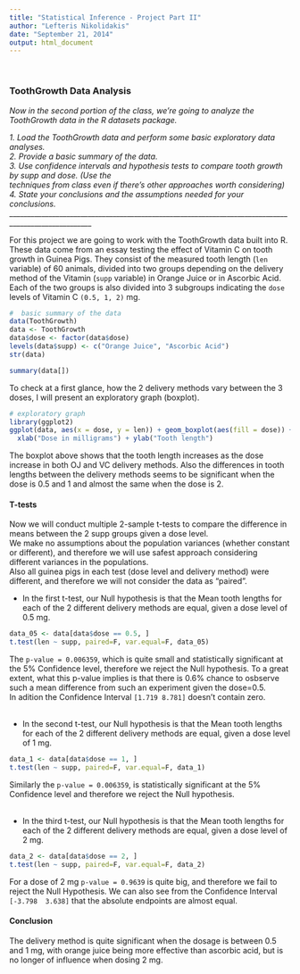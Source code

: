 ```yaml
---
title: "Statistical Inference - Project Part II"
author: "Lefteris Nikolidakis"
date: "September 21, 2014"
output: html_document
---
```

<br>

### ToothGrowth Data Analysis 

*Now in the second portion of the class, we're going to analyze the ToothGrowth data in the R datasets package.*  

*1. Load the ToothGrowth data and perform some basic exploratory data analyses.*  
*2. Provide a basic summary of the data.*  
*3. Use confidence intervals and hypothesis tests to compare tooth growth by supp and dose. (Use the*  
*techniques from class even if there's other approaches worth considering)*  
*4. State your conclusions and the assumptions needed for your conclusions.*
_____________________________________________________________________________________________________

For this project we are going to work with the ToothGrowth data built into R. These data come from an essay testing the effect of Vitamin C on tooth growth in Guinea Pigs. They consist of the measured tooth length (`len` variable) of 60 animals, divided into two groups depending on the delivery method of the Vitamin (`supp` variable) in Orange Juice or in Ascorbic Acid.  
Each of the two groups is also divided into 3 subgroups indicating the `dose` levels of Vitamin C `(0.5, 1, 2)` mg.

```r
#  basic summary of the data
data(ToothGrowth)
data <- ToothGrowth
data$dose <- factor(data$dose)
levels(data$supp) <- c("Orange Juice", "Ascorbic Acid") 
str(data)

summary(data[])
```

To check at a first glance, how the 2 delivery methods vary between the 3 doses, I will present an exploratory graph (boxplot).

```r
# exploratory graph
library(ggplot2)
ggplot(data, aes(x = dose, y = len)) + geom_boxplot(aes(fill = dose)) + facet_grid(. ~ supp) + 
  xlab("Dose in milligrams") + ylab("Tooth length")
```

The boxplot above shows that the tooth length increases as the dose increase in both OJ and VC delivery methods. Also the differences in tooth lengths between the delivery methods seems to be significant when the dose is 0.5 and 1 and almost the same when the dose is 2. 

#### T-tests
Now we will conduct multiple 2-sample t-tests to compare the difference in means between the 2 supp groups given a dose level.  
We make no assumptions about the population variances (whether constant or different), and therefore we will use safest approach considering different variances in the populations.  
Also all guinea pigs in each test (dose level and delivery method) were different, and therefore we will not consider the data as "paired". 
</br>

- In the first t-test, our Null hypothesis is that the Mean tooth lengths for each of the 2 different delivery methods are equal, given a dose level of 0.5 mg.

```r
data_05 <- data[data$dose == 0.5, ]
t.test(len ~ supp, paired=F, var.equal=F, data_05)
```

The `p-value = 0.006359`, which is quite small and statistically significant at the 5% Confidence level, therefore we reject the Null hypothesis. To a great extent, what this p-value implies is that there is 0.6% chance to osbserve such a mean difference from such an experiment given the dose=0.5.  
In adition the Confidence Interval `[1.719 8.781]` doesn't contain zero.  
</br>

- In the second t-test, our Null hypothesis is that the Mean tooth lengths for each of the 2 different delivery methods are equal, given a dose level of 1 mg.
```r
data_1 <- data[data$dose == 1, ]
t.test(len ~ supp, paired=F, var.equal=F, data_1)
```

Similarly the `p-value = 0.006359`, is statistically significant at the 5% Confidence level and therefore we reject the Null hypothesis.  
</br>

- In the third t-test, our Null hypothesis is that the Mean tooth lengths for each of the 2 different delivery methods are equal, given a dose level of 2 mg.
```r
data_2 <- data[data$dose == 2, ]
t.test(len ~ supp, paired=F, var.equal=F, data_2)
```

For a dose of 2 mg `p-value = 0.9639` is quite big, and therefore we fail to reject the Null Hypothesis. We can also see from the Confidence Interval `[-3.798  3.638]` that the absolute endpoints are almost equal.

#### Conclusion
The delivery method is quite significant when the dosage is between 0.5 and 1 mg, with orange juice being more effective than ascorbic acid,  but is no longer of influence when dosing 2 mg. 
